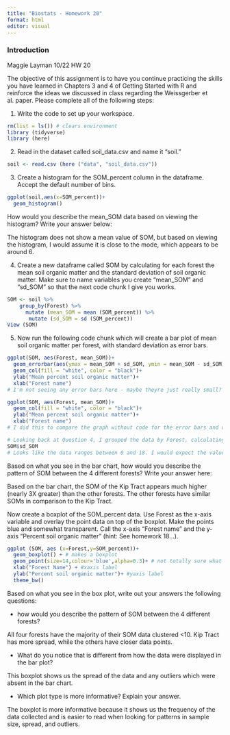 ```yaml
---
title: "Biostats - Homework 20"
format: html
editor: visual
---
```


### Introduction
Maggie Layman 10/22 HW 20

The objective of this assignment is to have you continue practicing the skills you have learned in Chapters 3 and 4 of Getting Started with R and reinforce the ideas we discussed in class regarding the Weissgerber et al. paper. Please complete all of the following steps:


1.  Write the code to set up your workspace.

```r
rm(list = ls()) # clears environment
library (tidyverse)
library (here)
```

2.  Read in the dataset called soil_data.csv and name it "soil."

```r
soil <- read.csv (here ("data", "soil_data.csv"))
```

3.  Create a histogram for the SOM_percent column in the dataframe. Accept the default number of bins.

```r
ggplot(soil,aes(x=SOM_percent))+
  geom_histogram()
```

How would you describe the mean_SOM data based on viewing the histogram? Write your answer below:

The histogram does not show a mean value of SOM, but based on viewing the histogram, I would assume it is close to the mode, which appears to be around 6.

4.  Create a new dataframe called SOM by calculating for each forest the mean soil organic matter and the standard deviation of soil organic matter. Make sure to name variables you create "mean_SOM" and "sd_SOM" so that the next code chunk I give you works.

```r
SOM <- soil %>% 
    group_by(Forest) %>%
      mutate (mean_SOM = mean (SOM_percent)) %>%
       mutate (sd_SOM = sd (SOM_percent))
View (SOM)

```

5.  Now run the following code chunk which will create a bar plot of mean soil organic matter per forest, with standard deviation as error bars.

```r
ggplot(SOM, aes(Forest, mean_SOM))+
  geom_errorbar(aes(ymax = mean_SOM + sd_SOM, ymin = mean_SOM - sd_SOM), width = 0.2)+
  geom_col(fill = "white", color = "black")+
  ylab("Mean percent soil organic matter")+
  xlab("Forest name")
# I'm not seeing any error bars here - maybe theyre just really small?

ggplot(SOM, aes(Forest, mean_SOM))+
  geom_col(fill = "white", color = "black")+
  ylab("Mean percent soil organic matter")+
  xlab("Forest name")
# I did this to compare the graph without code for the error bars and don't see a change. This tells me something in my data isn't representing error. 

# Looking back at Question 4, I grouped the data by Forest, calculating a SD of the SOM of each forest type. Let's inquire
SOM$sd_SOM
# Looks like the data ranges between 0 and 18. I would expect the values closer to 18 (on the Kip Tract) to show bars on the graph.
```

Based on what you see in the bar chart, how would you describe the pattern of SOM between the 4 different forests? Write your answer here:

Based on the bar chart, the SOM of the Kip Tract appears much higher (nearly 3X greater) than the other forests. The other forests have similar SOMs in comparison to the Kip Tract.

Now create a boxplot of the SOM_percent data. Use Forest as the x-axis variable and overlay the point data on top of the boxplot. Make the points blue and somewhat transparent. Call the x-axis "Forest name" and the y-axis "Percent soil organic matter" (hint: See homework 18...).

```r
ggplot (SOM, aes (x=Forest,y=SOM_percent))+
  geom_boxplot() + # makes a boxplot
  geom_point(size=14,colour='blue',alpha=0.3)+ # not totally sure what overlay point data at the top means, so I'm just going to increase the size of the points
  xlab("Forest Name") + #xaxis label
  ylab("Percent soil organic matter")+ #yaxis label
  theme_bw()

```

Based on what you see in the box plot, write out your answers the following questions:

-   how would you describe the pattern of SOM between the 4 different forests?

All four forests have the majority of their SOM data clustered \<10. Kip Tract has more spread, while the others have closer data points.

-   What do you notice that is different from how the data were displayed in the bar plot?

This boxplot shows us the spread of the data and any outliers which were absent in the bar chart.

-   Which plot type is more informative? Explain your answer.

The boxplot is more informative because it shows us the frequency of the data collected and is easier to read when looking for patterns in sample size, spread, and outliers.
